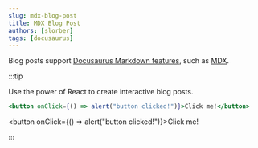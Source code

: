 ```yaml
---
slug: mdx-blog-post
title: MDX Blog Post
authors: [slorber]
tags: [docusaurus]
---
```


Blog posts support [Docusaurus Markdown features](https://docusaurus.io/docs/markdown-features), such as [MDX](https://mdxjs.com/).

:::tip

Use the power of React to create interactive blog posts.

```jsx
<button onClick={() => alert("button clicked!")}>Click me!</button>
```

<button onClick={() => alert("button clicked!")}>Click me!</button>

:::

